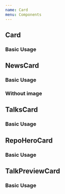 ```yaml
---
name: Card
menu: Components
---
```



## Card

### Basic Usage

<Playground>
  <div
    style={{
      height: '300px',
      width: '400px',
    }}
  >
    <Card
      tags={['react', 'testing']}
      content="Simple and complete react dom testing utilities that encourage good testing practice"
      heading="react-testing-library"
    />
  </div>
</Playground>

## NewsCard

### Basic Usage

<Playground>
  <div
    style={{
      height: '500px',
      width: '500px',
    }}
  >
    <NewsCard
      heading="Next.js 8 is released with suspense support"
      image="https://res.cloudinary.com/teggnet/image/upload/c_scale,f_auto,q_auto,w_600/v1548588337/esoplan_production/kzyfdwpaudkusftihy7c.png"
      tags={['react', 'testing']}
    />
  </div>
</Playground>

### Without image

<Playground>
  <div
    style={{
      height: '200px',
      width: '500px',
    }}
  >
    <NewsCard
      heading="Server Renderer for React suspense is released"
      tags={['react', 'suspense']}
    />
  </div>
</Playground>

## TalksCard

### Basic Usage

<Playground>
  <div
    style={{
      height: '400px',
      width: '500px',
    }}
  >
    <TalkCard
      heading="This is a Talk About You!"
      image="https://res.cloudinary.com/teggnet/image/upload/c_scale,f_auto,q_auto,w_600/v1548865147/esoplan_production/ab5h8vakgjumpbwjznrd.png"
      tags={['react', 'personal']}
      avatar={{
        name: 'Jani Evakallio',
        image:
          'https://pbs.twimg.com/profile_images/1074414240088449030/fAbT29ic_400x400.jpg',
      }}
    />
  </div>
</Playground>

## RepoHeroCard

### Basic Usage

<Playground>
  <div
    style={{
      height: '400px',
      width: '600px',
    }}
  >
    <RepoHeroCard
      tags={['react', 'testing']}
      content="The right way to test your react apps"
      heading="react-testing-library"
      image="https://res.cloudinary.com/teggnet/image/upload/c_scale,f_auto,q_auto,w_600,h_300,e_blur:300/v1550943805/Screenshot_2019-02-23_at_11.12.47_PM.png"
    />
  </div>
</Playground>

## TalkPreviewCard

### Basic Usage

<Playground>
  <div
    style={{
      height: '300px',
      width: '300px',
    }}
  >
    <TalkPreviewCard
      heading="This is a Talk About You!"
      image="https://res.cloudinary.com/teggnet/image/upload/c_scale,f_auto,q_auto,w_300,h_180/v1548865147/esoplan_production/ab5h8vakgjumpbwjznrd.png"
      tags={['react', 'personal']}
      avatar={{
        name: 'Jani Evakallio',
        image:
          'https://pbs.twimg.com/profile_images/1074414240088449030/fAbT29ic_400x400.jpg',
      }}
    />
  </div>
</Playground>
